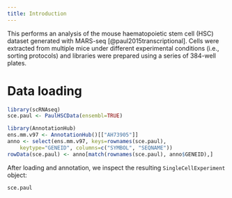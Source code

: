 ```yaml
---
title: Introduction
---
```


This performs an analysis of the mouse haematopoietic stem cell (HSC) dataset generated with MARS-seq [@paul2015transcriptional].
Cells were extracted from multiple mice under different experimental conditions (i.e., sorting protocols) and libraries were prepared using a series of 384-well plates.

# Data loading

```r
library(scRNAseq)
sce.paul <- PaulHSCData(ensembl=TRUE)
```

```r
library(AnnotationHub)
ens.mm.v97 <- AnnotationHub()[["AH73905"]]
anno <- select(ens.mm.v97, keys=rownames(sce.paul), 
    keytype="GENEID", columns=c("SYMBOL", "SEQNAME"))
rowData(sce.paul) <- anno[match(rownames(sce.paul), anno$GENEID),]
```

After loading and annotation, we inspect the resulting `SingleCellExperiment` object:

```r
sce.paul
```
